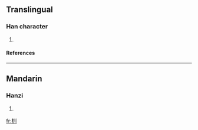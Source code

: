 ==Translingual==
===Han character===
{{Han char|rn=75|rad=木|as=03|sn=7|four=|canj=木中中中 (DLLL)}}
# {{defn|Han|sort=木03}}
====References====
{{Han ref|kx=0511.070|dkj=14455|hdz=21161.010|uh=674A|ud=26442}}

----
==Mandarin==
===Hanzi===
{{cmn-hanzi|pin=[[biāo]] ([[biao1]]), [[shuó]] ([[shuo2]]), [[xún]] ([[xun2]])|wg=piao<sup>1</sup>, shuo<sup>2</sup>, hsün<sup>2</sup>}}
# {{defn|Mandarin}}

[[fr:杊]]